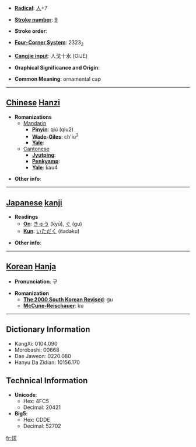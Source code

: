 * '''[[Wiktionary:Chinese radical index| Radical]]''': [[Wiktionary:Chinese radical index 人|人]]+7

* '''[[Wiktionary:Chinese total strokes index|Stroke number]]''': [[Wiktionary:Chinese total strokes index 9|9]]

* '''Stroke order''': 

* '''[[Wiktionary:Chinese four corner index|Four-Corner System]]''': 2323<sub>2</sub>

* '''[[Wiktionary:Chinese Cangjie index|Cangjie input]]''': 人戈十水 (OIJE)

* '''Graphical Significance and Origin''': 

* '''Common Meaning''': ornamental cap

----

== [[Chinese]] [[Hanzi]] ==

* '''Romanizations'''
** [[Mandarin]]
*** '''[[Pinyin]]''': qiú (qiu2)
*** '''[[Wade-Giles]]''': ch'iu<sup>2</sup>
*** '''[[Yale]]''': 
**[[Cantonese]]
***'''[[Jyutping]]''':
***'''[[Penkyamp]]''': 
***'''[[Yale]]''': kau4

* '''Other info''': 

----

== [[Japanese]] [[kanji]] ==

* '''Readings'''
** '''[[On]]''': [[きゅう]] (kyū), [[ぐ]] (gu)
** '''[[Kun]]''': [[いただく]] (itadaku)

* '''Other info''':  

----

== [[Korean]] [[Hanja]] ==

* '''Pronunciation''': 구

* '''Romanization'''
** '''[[The 2000 South Korean Revised Romanization|The 2000 South Korean Revised]]''': gu
** '''[[McCune-Reischauer]]''': ku

----

== Dictionary Information ==

* KangXi: 0104.090
* Morobashi: 00668
* Dae Jaweon: 0220.080
* Hanyu Da Zidian: 10156.170

== Technical Information ==

* '''Unicode''':
** Hex: 4FC5
** Decimal: 20421
* '''Big5''':
** Hex: CDDE
** Decimal: 52702

[[fr:俅]]